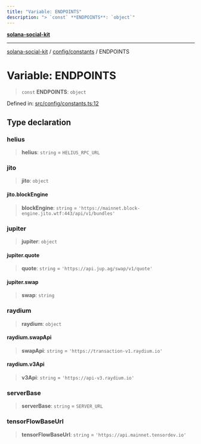 ```yaml
---
title: "Variable: ENDPOINTS"
description: "> `const` **ENDPOINTS**: `object`"
---
```


[**solana-social-kit**](../../../README.mdx)

***

[solana-social-kit](../../../README.mdx) / [config/constants](../README.mdx) / ENDPOINTS

# Variable: ENDPOINTS

> `const` **ENDPOINTS**: `object`

Defined in: [src/config/constants.ts:12](https://github.com/SendArcade/solana-app-kit/blob/bd4b3556b8f469c27ebb06f4df65b3a36b43ba3b/src/config/constants.ts#L12)

## Type declaration

### helius

> **helius**: `string` = `HELIUS_RPC_URL`

### jito

> **jito**: `object`

#### jito.blockEngine

> **blockEngine**: `string` = `'https://mainnet.block-engine.jito.wtf:443/api/v1/bundles'`

### jupiter

> **jupiter**: `object`

#### jupiter.quote

> **quote**: `string` = `'https://api.jup.ag/swap/v1/quote'`

#### jupiter.swap

> **swap**: `string`

### raydium

> **raydium**: `object`

#### raydium.swapApi

> **swapApi**: `string` = `'https://transaction-v1.raydium.io'`

#### raydium.v3Api

> **v3Api**: `string` = `'https://api-v3.raydium.io'`

### serverBase

> **serverBase**: `string` = `SERVER_URL`

### tensorFlowBaseUrl

> **tensorFlowBaseUrl**: `string` = `'https://api.mainnet.tensordev.io'`
